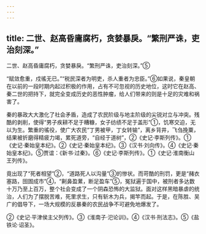```yaml
---
---
---
```

title: 二世、赵高昏庸腐朽，贪婪暴戾。“繁刑严诛，吏治刻深。”
---




二世、赵高昏庸腐朽，贪婪暴戾。“繁刑严诛，吏治刻深。”⑤


“赋敛愈重，戍徭无已。”“税民深者为明吏，杀人重者为忠臣。”⑥如果说，秦皇朝在以前的一段时期内起过积极的作用，占有不可忽视的历史地位，这时它在赵高、秦二世的把持下，就完全变成历史的恶性肿瘤，给人们带来的则是十足的灾难和祸害了。

秦的暴政大大激化了社会矛盾，造成了农民阶级与地主阶级的尖锐对立与冲突。残酷的剥削，使得“男子疾耕不足于糟糠，女子纺绩不足于盖形”①，饥寒交迫，无以为生。繁重的徭役，使广大农民“丁男被甲，丁女转输”，离乡背井，飞刍挽粟，结果被折磨得精疲力竭，累死道旁，“自经于道树”，②《史记·李斯列传》。①《史记·秦始皇本纪》。②《史记·秦始皇本纪》。③《汉书·刘向传》。④《史记·秦始皇本纪》。⑤贾谊：《新书·过秦》。⑥《史记·李斯列传》。①《史记·淮南衡山王列传》。

竟出现了“死者相望”②，“道路死人以沟量”③的惨状。而苛酷的刑罚，更是“赭衣塞路，囹圄成市”④，“劓鼻盈蔂，断足盈车”⑤，冤狱遍于国中，被刑者多达数十万乃至上百万，整个社会变成了一个阴森恐怖的大监狱。面对这样黑暗暴虐的统治，人们为了摆脱苦难，死里求生，只有斩木为兵，揭竿而起。于是，在陈胜、吴广的倡导下，一场大规模的反暴秦的农民战争不可避免地爆发了。

②《史记·平津侯主父列传》。③《淮南子·汜论训》。④《汉书·刑法志》。⑤《盐铁论·诏圣》。